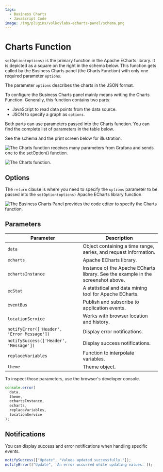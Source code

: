 ```yaml
---
tags:
  - Business Charts
  - JavaScript Code
image: /img/plugins/volkovlabs-echarts-panel/schema.png
---
```



# Charts Function

`setOption(options)` is the primary function in the Apache ECharts library. It is depicted as a square on the right in the schema below. This function gets called by the Business Charts panel (the Charts Function) with only one required parameter `options`.

The parameter `options` describes the charts in the JSON format.

To configure the Business Charts panel mainly means writing the Charts Function. Generally, this function contains two parts:

- JavaScript to read data points from the data source.
- JSON to specify a graph as `options`.

Both parts can use parameters passed into the Charts function. You can find the complete list of parameters in the table below.

See the schema and the print screen below for illustration.

<Image
  title="The Charts function receives many parameters from Grafana and sends one to the setOption() function."
  src="/img/plugins/volkovlabs-echarts-panel/schema.png"
/>

<Image
  title="The Charts function."
  src="/img/plugins/volkovlabs-echarts-panel/charts-function.png"
/>

## Options

The `return` clause is where you need to specify the `options` parameter to be passed into the `setOption(options)` Apache ECharts library function.

<Image
  title="The Business Charts Panel provides the code editor to specify the Charts function."
  src="/img/plugins/volkovlabs-echarts-panel/function.png"
/>

## Parameters

| Parameter                                  | Description                                                                      |
| ------------------------------------------ | -------------------------------------------------------------------------------- |
| `data`                                     | Object containing a time range, series, and request information.                 |
| `echarts`                                  | Apache ECharts library.                                                          |
| `echartsInstance`                          | Instance of the Apache ECharts library. See the example in the screenshot above. |
| `ecStat`                                   | A statistical and data mining tool for Apache ECharts.                           |
| `eventBus`                                 | Publish and subscribe to application events.                                     |
| `locationService`                          | Works with browser location and history.                                         |
| `notifyError(['Header', 'Error Message'])` | Display error notifications.                                                     |
| `notifySuccess(['Header', 'Message'])`     | Display success notifications.                                                   |
| `replaceVariables`                         | Function to interpolate variables.                                               |
| `theme`                                    | Theme object.                                                                    |

To inspect those parameters, use the browser's developer console.

```javascript
console.error(
  data,
  theme,
  echartsInstance,
  echarts,
  replaceVariables,
  locationService
);
```

## Notifications

You can display success and error notifications when handling specific events.

```javascript
notifySuccess(["Update", "Values updated successfully."]);
notifyError(["Update", `An error occurred while updating values.`]);
```
